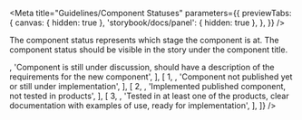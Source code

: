 


<Meta
  title="Guidelines/Component Statuses"
  parameters={{
    previewTabs: {
      canvas: { hidden: true },
      'storybook/docs/panel': { hidden: true },
    },
  }}
/>

<ComponentHeader name="Component Statuses" />

<p>
  The component status represents which stage the component is at. The component
  status should be visible in the story under the component title.
</p>

<Table
  header={['Stage', 'Status', 'Criteria']}
  rows={[
    [
      0,
      <Status stage={0} />,
      'Component is still under discussion, should have a description of the requirements for the new component',
    ],
    [
      1,
      <Status stage={1} />,
      'Component not published yet or still under implementation',
    ],
    [
      2,
      <Status stage={2} />,
      'Implemented published component, not tested in products',
    ],
    [
      3,
      <Status stage={3} />,
      'Tested in at least one of the products, clear documentation with examples of use, ready for implementation',
    ],
  ]}
/>
